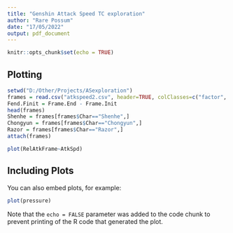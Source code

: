 ```yaml
---
title: "Genshin Attack Speed TC exploration"
author: "Rare Possum"
date: "17/05/2022"
output: pdf_document
---
```


```r
knitr::opts_chunk$set(echo = TRUE)
```

## Plotting


```r
setwd("D:/Other/Projects/ASexploration")
frames = read.csv("atkspeed2.csv", header=TRUE, colClasses=c("factor", "numeric", "numeric", "numeric", "numeric", "numeric"))
Fend.Finit = Frame.End - Frame.Init
head(frames)
Shenhe = frames[frames$Char=="Shenhe",]
Chongyun = frames[frames$Char=="Chongyun",]
Razor = frames[frames$Char=="Razor",]
attach(frames)
```

```r
plot(RelAtkFrame~AtkSpd)

```

## Including Plots

You can also embed plots, for example:

```r
plot(pressure)
```

Note that the `echo = FALSE` parameter was added to the code chunk to prevent printing of the R code that generated the plot.
